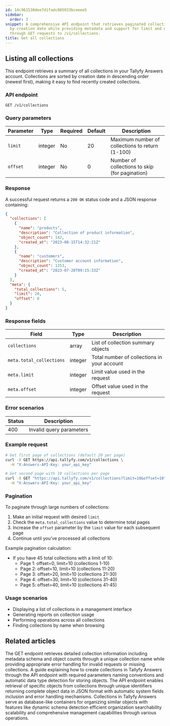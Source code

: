 ```yaml
---
id: 14c961530dee7d1fadc085033bceeee5
sidebar:
  order: 3
snippet: A comprehensive API endpoint that retrieves paginated collections sorted
  by creation date while providing metadata and support for limit and offset parameters
  through GET requests to /v1/collections.
title: Get all collections
---
```


## Listing all collections

This endpoint retrieves a summary of all collections in your Tallyfy Answers account. Collections are sorted by creation date in descending order (newest first), making it easy to find recently created collections.

### API endpoint

```
GET /v1/collections
```

### Query parameters

| Parameter | Type | Required | Default | Description |
|-----------|------|----------|---------|-------------|
| `limit` | integer | No | 20 | Maximum number of collections to return (1-100) |
| `offset` | integer | No | 0 | Number of collections to skip (for pagination) |

### Response

A successful request returns a `200 OK` status code and a JSON response containing:

```json
{
  "collections": [
    {
      "name": "products",
      "description": "Collection of product information",
      "object_count": 142,
      "created_at": "2023-08-15T14:32:21Z"
    },
    {
      "name": "customers",
      "description": "Customer account information",
      "object_count": 1253,
      "created_at": "2023-07-28T09:15:33Z"
    }
  ],
  "meta": {
    "total_collections": 5,
    "limit": 20,
    "offset": 0
  }
}
```

### Response fields

| Field | Type | Description |
|-------|------|-------------|
| `collections` | array | List of collection summary objects |
| `meta.total_collections` | integer | Total number of collections in your account |
| `meta.limit` | integer | Limit value used in the request |
| `meta.offset` | integer | Offset value used in the request |

### Error scenarios

| Status | Description |
|--------|-------------|
| 400 | Invalid query parameters |

### Example request

```bash
# Get first page of collections (default 20 per page)
curl -X GET https://api.tallyfy.com/v1/collections \
  -H "X-Answers-API-Key: your_api_key"

# Get second page with 10 collections per page
curl -X GET "https://api.tallyfy.com/v1/collections?limit=10&offset=10" \
  -H "X-Answers-API-Key: your_api_key"
```

### Pagination

To paginate through large numbers of collections:

1. Make an initial request with desired `limit`
2. Check the `meta.total_collections` value to determine total pages
3. Increase the `offset` parameter by the `limit` value for each subsequent page
4. Continue until you've processed all collections

Example pagination calculation:
- If you have 45 total collections with a limit of 10:
  - Page 1: offset=0, limit=10 (collections 1-10)
  - Page 2: offset=10, limit=10 (collections 11-20)
  - Page 3: offset=20, limit=10 (collections 21-30)
  - Page 4: offset=30, limit=10 (collections 31-40)
  - Page 5: offset=40, limit=10 (collections 41-45)

### Usage scenarios

- Displaying a list of collections in a management interface
- Generating reports on collection usage
- Performing operations across all collections
- Finding collections by name when browsing


## Related articles
<CardGrid>
<LinkTitleCard header="<b>Collections > Get a collection</b>" href="/products/answers/collections/get-collection/" > The GET endpoint retrieves detailed collection information including metadata schema and object counts through a unique collection name while providing appropriate error handling for invalid requests or missing collections. </LinkTitleCard>
<LinkTitleCard header="<b>Collections > Create a collection</b>" href="/products/answers/collections/create-collection/" > A guide explaining how to create collections in Tallyfy Answers through the API endpoint with required parameters naming conventions and automatic data type detection for storing objects. </LinkTitleCard>
<LinkTitleCard header="<b>Objects > Get an object</b>" href="/products/answers/objects/get-object/" > The API endpoint enables retrieval of specific objects from collections through unique identifiers returning complete object data in JSON format with automatic system fields inclusion and error handling mechanisms. </LinkTitleCard>
<LinkTitleCard header="<b>Answers > Collections</b>" href="/products/answers/collections/" > Collections in Tallyfy Answers serve as database-like containers for organizing similar objects with features like dynamic schema detection efficient organization searchability scalability and comprehensive management capabilities through various operations. </LinkTitleCard>
</CardGrid>